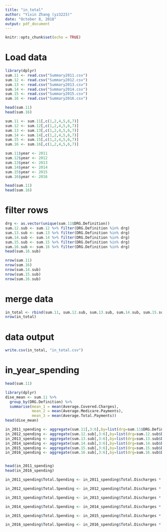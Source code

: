```yaml
---
title: "in_total"
author: "Yixin Zhang (yz3223)"
date: "October 8, 2018"
output: pdf_document
---
```


```r
knitr::opts_chunk$set(echo = TRUE)
```

# Load data
```r
library(dplyr)
sum.11 <- read.csv("Summary2011.csv")
sum.12 <- read.csv("Summary2012.csv")
sum.13 <- read.csv("Summary2013.csv")
sum.14 <- read.csv("Summary2014.csv")
sum.15 <- read.csv("Summary2015.csv")
sum.16 <- read.csv("Summary2016.csv")

head(sum.11)
head(sum.16)
```

```r
sum.11 <- sum.11[,c(1,2,4,5,6,7)]
sum.12 <- sum.12[,c(1,2,4,5,6,7)]
sum.13 <- sum.13[,c(1,2,4,5,6,7)]
sum.14 <- sum.14[,c(1,2,4,5,6,7)]
sum.15 <- sum.15[,c(1,2,4,5,6,7)]
sum.16 <- sum.16[,c(1,2,4,5,6,7)]

sum.11$year <- 2011
sum.12$year <- 2012
sum.13$year <- 2013
sum.14$year <- 2014
sum.15$year <- 2015
sum.16$year <- 2016

head(sum.11)
head(sum.16)
```

# filter rows
```r

drg <- as.vector(unique(sum.11$DRG.Definition))
sum.12.sub <- sum.12 %>% filter(DRG.Definition %in% drg)
sum.13.sub <- sum.13 %>% filter(DRG.Definition %in% drg)
sum.14.sub <- sum.14 %>% filter(DRG.Definition %in% drg)
sum.15.sub <- sum.15 %>% filter(DRG.Definition %in% drg)
sum.16.sub <- sum.16 %>% filter(DRG.Definition %in% drg)
head(sum.16.sub)

nrow(sum.11)
nrow(sum.16)
nrow(sum.14.sub)
nrow(sum.15.sub)
nrow(sum.16.sub)
```

# merge data
```r
in_total <- rbind(sum.11, sum.12.sub, sum.13.sub, sum.14.sub, sum.15.sub, sum.16.sub)
nrow(in_total)
```

# data output
```r
write.csv(in_total, "in_total.csv")
```

# in_year_spending
```r
head(sum.11)
```
```r
library(dplyr)
dise_mean <- sum.11 %>%
  group_by(DRG.Definition) %>%
  summarise(mean_1 = mean(Average.Covered.Charges), 
            mean_2 = mean(Average.Medicare.Payments), 
            mean_3 = mean(Average.Total.Payments))
head(dise_mean)
```



```r
in_2011_spending <- aggregate(sum.11[,3:6],by=list(drg=sum.11$DRG.Definition),FUN=mean)
in_2012_spending <- aggregate(sum.12.sub[,3:6],by=list(drg=sum.12.sub$DRG.Definition),FUN=mean)
in_2013_spending <- aggregate(sum.13.sub[,3:6],by=list(drg=sum.13.sub$DRG.Definition),FUN=mean)
in_2014_spending <- aggregate(sum.14.sub[,3:6],by=list(drg=sum.14.sub$DRG.Definition),FUN=mean)
in_2015_spending <- aggregate(sum.15.sub[,3:6],by=list(drg=sum.15.sub$DRG.Definition),FUN=mean)
in_2016_spending <- aggregate(sum.16.sub[,3:6],by=list(drg=sum.16.sub$DRG.Definition),FUN=mean)


head(in_2011_spending)
head(in_2016_spending)
```

```r
in_2011_spending$Total.Spending <- in_2011_spending$Total.Discharges * in_2011_spending$Average.Medicare.Payments

in_2012_spending$Total.Spending <- in_2012_spending$Total.Discharges * in_2012_spending$Average.Medicare.Payments

in_2013_spending$Total.Spending <- in_2013_spending$Total.Discharges * in_2013_spending$Average.Medicare.Payments

in_2014_spending$Total.Spending <- in_2014_spending$Total.Discharges * in_2014_spending$Average.Medicare.Payments

in_2015_spending$Total.Spending <- in_2015_spending$Total.Discharges * in_2015_spending$Average.Medicare.Payments

in_2016_spending$Total.Spending <- in_2016_spending$Total.Discharges * in_2016_spending$Average.Medicare.Payments
```


